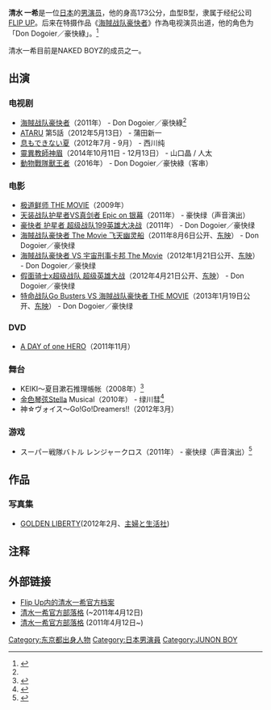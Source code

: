 {{expand|time=2011-04-07T12:52:40+00:00}}
{{Infobox person
|name=清水一希
|birth_date={{birth date and age|1990|4|24}}
|birth_place={{JPN}}[[东京都|东京都]]
|occupation=演员
|years_active=2008年至今
}}
'''清水 一希'''{{BD|1990年|4月24日||}}是一位[[日本|日本]]的[[男演员|男演员]]，他的身高173公分，血型B型，隶属于经纪公司[[FLIP_UP|FLIP UP]]。后来在特摄作品《[[海賊战队豪快者|海賊战队豪快者]]》作為电视演员出道，他的角色为「Don Dogoier／豪快綠」。<ref name="gokai">{{Cite web|url=http://www.toei.co.jp/tv/go-kai/|title=海賊戦隊ゴーカイジャー｜東映［テレビ］|accessdate=2011-02-21|archive-date=2019-04-20|archive-url=https://web.archive.org/web/20190420011347/http://www.toei.co.jp/tv/go-kai/|dead-url=no}}</ref>

清水一希目前是NAKED BOYZ的成员之一。

== 出演 ==
=== 电视剧 ===
* [[海賊战队豪快者|海賊战队豪快者]]（2011年） - Don Dogoier／豪快綠<ref name="gokai" />
* [[ATARU|ATARU]] 第5話（2012年5月13日） - 蒲田新一
* [[息もできない夏|息もできない夏]]（2012年7月 - 9月） - 西川纯
* [[靈異教師神眉|靈異教師神眉]]（2014年10月11日 - 12月13日） - 山口晶 / 人太
* [[動物戰隊獸王者|動物戰隊獸王者]]（2016年） - Don Dogoier／豪快綠（客串）

=== 电影 ===
* [[极道鲜师_(电影)|极道鲜师 THE MOVIE]]（2009年）
* [[天装战队护星者VS真剑者_Epic_on_银幕|天装战队护星者VS真剑者 Epic on 银幕]]（2011年） - 豪快绿（声音演出）
* [[豪快者_护星者_超级战队199英雄大决战|豪快者 护星者 超级战队199英雄大决战]]（2011年） - Don Dogoier／豪快绿
* [[海賊战队豪快者_The_Movie_飞天幽灵船|海賊战队豪快者 The Movie 飞天幽灵船]]（2011年8月6日公开、[[东映|东映]]） - Don Dogoier／豪快绿
* [[海賊战队豪快者_VS_宇宙刑事卡邦_The_Movie|海賊战队豪快者 VS 宇宙刑事卡邦 The Movie]]（2012年1月21日公开、[[东映|东映]]） - Don Dogoier／豪快绿
* [[假面骑士x超级战队_超级英雄大战|假面骑士x超级战队 超级英雄大战]]（2012年4月21日公开、[[东映|东映]]） - Don Dogoier／豪快绿
* [[特命战队Go_Busters_VS_海賊战队豪快者_THE_MOVIE|特命战队Go Busters VS 海賊战队豪快者 THE MOVIE]]（2013年1月19日公开、[[东映|东映]]） - Don Dogoier／豪快绿

=== DVD ===
* [[A_DAY_of_one_HERO|A DAY of one HERO]]（2011年11月）

=== 舞台 ===
* KEIKI〜夏目漱石推理帳帐（2008年）<ref>{{Cite web |url=http://www.airstudio.jp/index_091001.html |title=Air studio Official Website |access-date=2011-04-07 |archive-date=2016-03-04 |archive-url=https://web.archive.org/web/20160304034425/http://www.airstudio.jp/index_091001.html |dead-url=no }}</ref>
* [[金色琴弦|金色琴弦]]Stella Musical（2010年） - 绿川彗<ref>{{Cite web |url=http://www.gamecity.ne.jp/media/event/2010/musical/ |title=2010｜金色のコルダ ステラ・ミュージカル |access-date=2011-04-07 |archive-date=2017-04-20 |archive-url=https://web.archive.org/web/20170420193534/http://www.gamecity.ne.jp/media/event/2010/musical/ |dead-url=no }}</ref>
* 神☆ヴォイス〜Go!Go!Dreamers!!（2012年3月）

=== 游戏 ===
* スーパー戦隊バトル レンジャークロス（2011年） - 豪快绿（声音演出）<ref>{{Cite web|url=http://ameblo.jp/kazuki-shimizu/entry-11015013356.html|title=七変化！｜清水一希オフィシャルブログ Powered by Ameba|accessdate=2011-09-12|archive-date=2017-03-12|archive-url=https://web.archive.org/web/20170312200219/http://ameblo.jp/kazuki-shimizu/entry-11015013356.html|dead-url=no}}</ref>

== 作品 ==
=== 写真集 ===
* [[GOLDEN_LIBERTY|GOLDEN LIBERTY]](2012年2月、[[主婦と生活社|主婦と生活社]])

== 注释 ==
{{reflist}}

== 外部链接 ==
*[http://www.flip-up.jp/members/shimizu.php Flip Up内的清水一希官方档案] {{Wayback|url=http://www.flip-up.jp/members/shimizu.php |date=20200918063342 }}
*[http://ameblo.jp/nb-shimizukazuki/ 清水一希官方部落格] {{Wayback|url=http://ameblo.jp/nb-shimizukazuki/ |date=20150317015110 }} (~2011年4月12日)
*[http://ameblo.jp/kazuki-shimizu/ 清水一希官方部落格] {{Wayback|url=http://ameblo.jp/kazuki-shimizu/ |date=20110317142652 }} (2011年4月12日~)

{{start box}}
{{succession box|[[伊藤陽佑|伊藤陽佑]]<br />([[天裝戰隊護星者|天裝戰隊護星者]])|[[塩野瑛久|塩野瑛久]]<br />([[獸電戰隊強龍者|獸電戰隊強龍者]])|日本[[超級戰隊系列|超級戰隊系列]]綠色戰士演員<br />[[海賊戰隊豪快者|海賊戰隊豪快者]]|2011年2月13日-2012年2月19日}}
{{end box}}

{{DEFAULTSORT:Shimizu Kazuki}}
[[Category:东京都出身人物|Category:东京都出身人物]]
[[Category:日本男演員|Category:日本男演員]]
[[Category:JUNON_BOY|Category:JUNON BOY]]